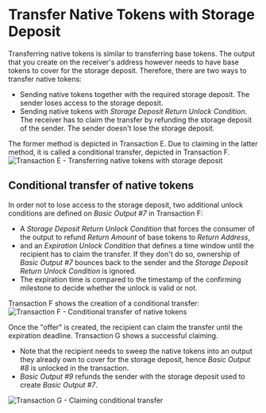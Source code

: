 # Transfer Native Tokens with Storage Deposit

Transferring native tokens is similar to transferring base tokens. The output that you create on the receiver's address
however needs to have base tokens to cover for the storage deposit. Therefore, there are two ways to transfer native tokens:
 - Sending native tokens together with the required storage deposit. The sender loses access to the storage deposit.
 - Sending native tokens with _Storage Deposit Return Unlock Condition_. The receiver has to claim the transfer by refunding
the storage deposit of the sender. The sender doesn't lose the storage deposit.

The former method is depicted in Transaction E. Due to claiming in the latter method, it is called a conditional transfer, depicted in Transaction F.
![Transaction E - Transferring native tokens with storage deposit](/img/stardust_explanations/stardust_ledger_anatomy/native_tokens_foundries/tx_E.svg)

## Conditional transfer of native tokens

In order not to lose access to the storage deposit, two additional unlock conditions are defined on
_Basic Output #7_ in Transaction F:
 - A _Storage Deposit Return Unlock Condition_ that forces the consumer of the output to refund _Return Amount_ of base tokens to _Return Address_,
 - and an _Expiration Unlock Condition_ that defines a time window until the recipient has to claim the transfer. If they don't do so,
ownership of _Basic Output #7_ bounces back to the sender and the _Storage Deposit Return Unlock Condition_ is ignored.
 - The expiration time is compared to the timestamp of the confirming milestone to decide whether the unlock is valid or not.

Transaction F shows the creation of a conditional transfer:
![Transaction F - Conditional transfer of native tokens](/img/stardust_explanations/stardust_ledger_anatomy/native_tokens_foundries/tx_F.svg)

Once the "offer" is created, the recipient can claim the transfer until the expiration deadline. Transaction G shows
a successful claiming.
 - Note that the recipient needs to sweep the native tokens into an output they already own to cover for the storage deposit, hence _Basic Output #8_ is unlocked in the transaction.
 - _Basic Output #9_ refunds the sender with the storage deposit used to create _Basic Output #7_.

![Transaction G - Claiming conditional transfer](/img/stardust_explanations/stardust_ledger_anatomy/native_tokens_foundries/tx_G.svg)
